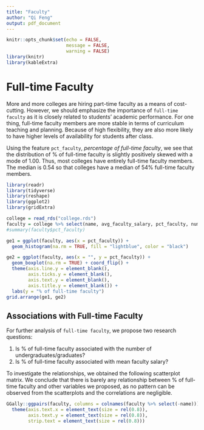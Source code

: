 ```yaml
---
title: "Faculty"
author: "Qi Feng"
output: pdf_document
---
```


```r
knitr::opts_chunk$set(echo = FALSE,
                      message = FALSE,
                      warning = FALSE)
library(knitr)
library(kableExtra)
```

# Full-time Faculty
More and more colleges are hiring part-time faculty as a means of cost-cutting. However, we should emphasize the importance of `full-time faculty` as it is closely related to students' academic performance. For one thing, full-time faculty members are more stable in terms of curriculum teaching and planning. Because of high flexibility, they are also more likely to have higher levels of availability for students after class.

Using the feature `pct_faculty`, *percentage of full-time faculty*, we see that the distribution of % of full-time faculty is slightly positively skewed with a mode of 1.00. Thus, most colleges have entirely full-time faculty members. The median is 0.54 so that colleges have a median of 54% full-time faculty members. 

```r
library(readr)
library(tidyverse)
library(reshape)
library(ggplot2)
library(gridExtra)

college = read_rds("college.rds")
faculty = college %>% select(name, avg_faculty_salary, pct_faculty, num_undergrad, num_grad)
#summary(faculty$pct_faculty)

ge1 = ggplot(faculty, aes(x = pct_faculty)) + 
  geom_histogram(na.rm = TRUE, fill = "lightblue", color = "black")

ge2 = ggplot(faculty, aes(x = "", y = pct_faculty)) + 
  geom_boxplot(na.rm = TRUE) + coord_flip() + 
  theme(axis.line.y = element_blank(),
        axis.ticks.y = element_blank(),
        axis.text.y = element_blank(),
        axis.title.y = element_blank()) +
  labs(y = "% of full-time faculty")
grid.arrange(ge1, ge2)
```

## Associations with Full-time Faculty
For further analysis of `full-time faculty`, we propose two research questions:

1. Is % of full-time faculty associated with the number of undergraduates/graduates?
2. Is % of full-time faculty associated with mean faculty salary? 

To investigate the relationships, we obtained the following scatterplot matrix. We conclude that there is barely any relationship between % of full-time faculty and other variables we proposed, as no pattern can be observed from the scatterplots and the correlations are negligible.

```r
GGally::ggpairs(faculty, columns = colnames(faculty %>% select(-name))) +   
  theme(axis.text.x = element_text(size = rel(0.8)),
        axis.text.y = element_text(size = rel(0.8)),
        strip.text = element_text(size = rel(0.8)))
```